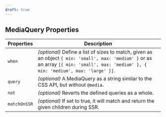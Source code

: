 ```yaml
---
draft: true
---
```


## MediaQuery Properties

| Properties   | Description                                                                                                                                                                             |
| ------------ | --------------------------------------------------------------------------------------------------------------------------------------------------------------------------------------- |
| `when`       | _(optional)_ Define a list of sizes to match, given as an object `{ min: 'small', max: 'medium' }` or as an array `[{ min: 'small', max: 'medium' }, { min: 'medium', max: 'large' }]`. |
| `query`      | _(optional)_ A MediaQuery as a string similar to the CSS API, but without `@media`.                                                                                                     |
| `not`        | _(optional)_ Reverts the defined queries as a whole.                                                                                                                                    |
| `matchOnSSR` | _(optional)_ If set to true, it will match and return the given children during SSR.                                                                                                    |
